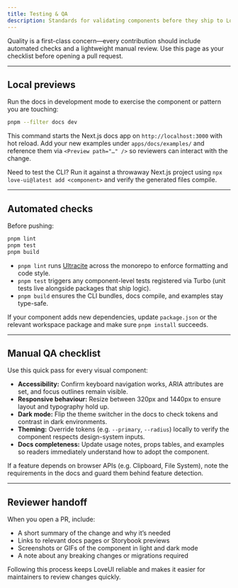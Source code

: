 ```yaml
---
title: Testing & QA
description: Standards for validating components before they ship to LoveUI.
---
```


Quality is a first-class concern—every contribution should include automated checks and a lightweight manual review. Use this page as your checklist before opening a pull request.

---

## Local previews

Run the docs in development mode to exercise the component or pattern you are touching:

```bash
pnpm --filter docs dev
```

This command starts the Next.js docs app on `http://localhost:3000` with hot reload. Add your new examples under `apps/docs/examples/` and reference them via `<Preview path="…" />` so reviewers can interact with the change.

Need to test the CLI? Run it against a throwaway Next.js project using `npx love-ui@latest add <component>` and verify the generated files compile.

---

## Automated checks

Before pushing:

```bash
pnpm lint
pnpm test
pnpm build
```

- `pnpm lint` runs [Ultracite](https://github.com/loveconnor/ultracite) across the monorepo to enforce formatting and code style.
- `pnpm test` triggers any component-level tests registered via Turbo (unit tests live alongside packages that ship logic).
- `pnpm build` ensures the CLI bundles, docs compile, and examples stay type-safe.

If your component adds new dependencies, update `package.json` or the relevant workspace package and make sure `pnpm install` succeeds.

---

## Manual QA checklist

Use this quick pass for every visual component:

- **Accessibility:** Confirm keyboard navigation works, ARIA attributes are set, and focus outlines remain visible.
- **Responsive behaviour:** Resize between 320px and 1440px to ensure layout and typography hold up.
- **Dark mode:** Flip the theme switcher in the docs to check tokens and contrast in dark environments.
- **Theming:** Override tokens (e.g. `--primary`, `--radius`) locally to verify the component respects design-system inputs.
- **Docs completeness:** Update usage notes, props tables, and examples so readers immediately understand how to adopt the component.

<Callout type="warning">
If a feature depends on browser APIs (e.g. Clipboard, File System), note the requirements in the docs and guard them behind feature detection.
</Callout>

---

## Reviewer handoff

When you open a PR, include:

- A short summary of the change and why it’s needed
- Links to relevant docs pages or Storybook previews
- Screenshots or GIFs of the component in light and dark mode
- A note about any breaking changes or migrations required

Following this process keeps LoveUI reliable and makes it easier for maintainers to review changes quickly.
